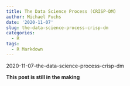 ```yaml
---
title: The Data Science Process (CRISP-DM)
author: Michael Fuchs
date: '2020-11-07'
slug: the-data-science-process-crisp-dm
categories:
  - R
tags:
  - R Markdown
---
```



2020-11-07-the-data-science-process-crisp-dm




**This post is still in the making**



